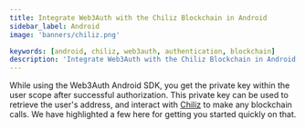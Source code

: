```yaml
---
title: Integrate Web3Auth with the Chiliz Blockchain in Android
sidebar_label: Android
image: 'banners/chiliz.png'

keywords: [android, chiliz, web3auth, authentication, blockchain]
description: 'Integrate Web3Auth with the Chiliz Blockchain in Android | Documentation - Web3Auth'
---
```



<SEO
  title="Integrate Web3Auth with the Chiliz Blockchain in Android"
  description="Integrate Web3Auth with the Chiliz Blockchain in Android | Documentation - Web3Auth"
  image="https://web3auth.io/docs/banners/chiliz.png"
  slug="/embedded-wallets/connect-blockchain/evm/chiliz/android"
/>

While using the Web3Auth Android SDK, you get the private key within the user scope after successful authorization. This private key can be used to retrieve the user's address, and interact with [Chiliz](https://chiliz.com) to make any blockchain calls. We have highlighted a few here for getting you started quickly on that.

<EVMInteraction />
